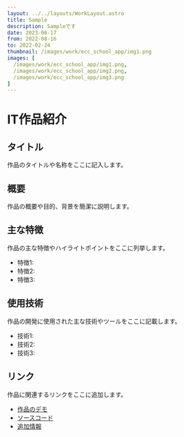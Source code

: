```yaml
---
layout: ../../layouts/WorkLayout.astro
title: Sample
description: Sampleです
date: 2023-06-17
from: 2022-08-16
to: 2022-02-24
thumbnail: /images/work/ecc_school_app/img1.png
images: [
  /images/work/ecc_school_app/img1.png,
  /images/work/ecc_school_app/img2.png,
  /images/work/ecc_school_app/img3.png
]
---
```


# IT作品紹介

## タイトル

作品のタイトルや名称をここに記入します。

## 概要

作品の概要や目的、背景を簡潔に説明します。

## 主な特徴

作品の主な特徴やハイライトポイントをここに列挙します。

- 特徴1: 
- 特徴2: 
- 特徴3: 

## 使用技術

作品の開発に使用された主な技術やツールをここに記載します。

- 技術1:
- 技術2:
- 技術3:

## リンク

作品に関連するリンクをここに追加します。

- [作品のデモ](デモのURL)
- [ソースコード](ソースコードのURL)
- [追加情報](追加情報のURL)
